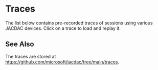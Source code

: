 # Traces

The list below contains pre-recorded 
traces of sessions using various JACDAC
devices. Click on a trace to load and replay it.

<TraceList />

## See Also

The traces are stored at https://github.com/microsoft/jacdac/tree/main/traces.
